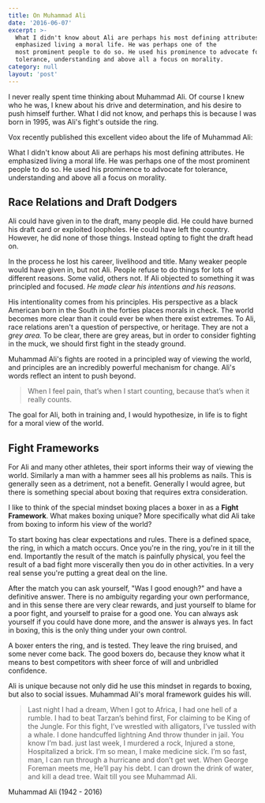 ```yaml
---
title: On Muhammad Ali
date: '2016-06-07'
excerpt: >-
  What I didn't know about Ali are perhaps his most defining attributes. He
  emphasized living a moral life. He was perhaps one of the
  most prominent people to do so. He used his prominence to advocate for
  tolerance, understanding and above all a focus on morality.
category: null
layout: 'post'
---
```


I never really spent time thinking about Muhammad Ali. Of course I knew who he
was, I knew about his drive and determination, and his desire to push himself
further. What I did not know, and perhaps this is because I was born in 1995,
was Ali's fight's outside the ring.

Vox recently published this excellent video about the life of Muhammad Ali:

<ReactPlayer
  url="https://www.youtube.com/embed/c1gCtoxyfF8"
  width="100%"
  height="300px"
/>

What I didn't know about Ali are perhaps his most defining attributes. He
emphasized living a moral life. He was perhaps one of the most
prominent people to do so. He used his prominence to advocate for tolerance,
understanding and above all a focus on morality.

## Race Relations and Draft Dodgers

Ali could have given in to the draft, many people did. He could have burned his
draft card or exploited loopholes. He could have left the country. However, he
did none of those things. Instead opting to fight the draft head on.

In the process he lost his career, livelihood and title. Many weaker people
would have given in, but not Ali. People refuse to do things for lots of
different reasons. Some valid, others not. If Ali objected to something it was
principled and focused. _He made clear his intentions and his reasons._

His intentionality comes from his principles. His perspective as a black
American born in the South in the forties places morals in check. The world
becomes more clear than it could ever be when there exist extremes. To Ali, race
relations aren't a question of perspective, or heritage. They are not a _grey
area._ To be clear, there are grey areas, but in order to consider fighting in
the muck, we should first fight in the steady ground.

Muhammad Ali's fights are rooted in a principled way of viewing the world, and
principles are an incredibly powerful mechanism for change. Ali's words reflect
an intent to push beyond.

> When I feel pain, that’s when I start counting, because that’s when it really
> counts.

The goal for Ali, both in training and, I would hypothesize, in life is to
fight for a moral view of the world.

## Fight Frameworks

For Ali and many other athletes, their sport informs their way of viewing the
world. Similarly a man with a hammer sees all his problems as nails. This is
generally seen as a detriment, not a benefit. Generally I would agree, but there
is something special about boxing that requires extra consideration.

I like to think of the special mindset boxing places a boxer in as a **Fight
Framework**. What makes boxing unique? More specifically what did Ali take from
boxing to inform his view of the world?

To start boxing has clear expectations and rules. There is a defined space, the
ring, in which a match occurs. Once you're in the ring, you're in it till the
end. Importantly the result of the match is painfully physical, you feel the
result of a bad fight more viscerally then you do in other activities. In a very
real sense you're putting a great deal on the line.

After the match you can ask yourself, "Was I good enough?" and have a definitive
answer. There is no ambiguity regarding your own performance, and in this sense
there are very clear rewards, and just yourself to blame for a poor fight, and
yourself to praise for a good one. You can always ask yourself if you could have
done more, and the answer is always yes. In fact in boxing, this is the only
thing under your own control.

A boxer enters the ring, and is tested. They leave the ring bruised, and some
never come back. The good boxers do, because they know what it means to best
competitors with sheer force of will and unbridled confidence.

Ali is unique because not only did he use this mindset in regards to boxing, but
also to social issues. Muhammad Ali's moral framework guides his will.

> Last night I had a dream, When I got to Africa,
> I had one hell of a rumble.
> I had to beat Tarzan’s behind first,
> For claiming to be King of the Jungle.
> For this fight, I’ve wrestled with alligators,
> I’ve tussled with a whale.
> I done handcuffed lightning
> And throw thunder in jail.
> You know I’m bad.
> just last week, I murdered a rock,
> Injured a stone, Hospitalized a brick.
> I’m so mean, I make medicine sick.
> I’m so fast, man,
> I can run through a hurricane and don’t get wet.
> When George Foreman meets me,
> He’ll pay his debt.
> I can drown the drink of water, and kill a dead tree.
> Wait till you see Muhammad Ali.

Muhammad Ali (1942 - 2016)
